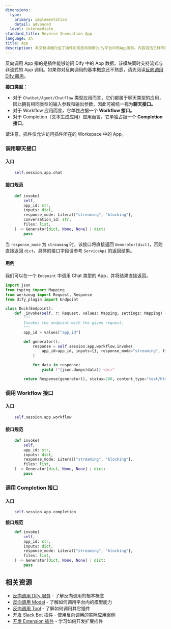 ```yaml
---
dimensions:
  type:
    primary: implementation
    detail: advanced
  level: intermediate
standard_title: Reverse Invocation App
language: zh
title: App
description: 本文档详细介绍了插件如何反向调用Dify平台中的App服务。内容包括三种不同类型的接口：聊天接口（适用于Chatbot/Agent/Chatflow类型应用）、Workflow接口和Completion接口，并提供了每种接口的入口方式、调用规范以及实际的调用示例代码。
---
```


反向调用 App 指的是插件能够访问 Dify 中的 App 数据。该模块同时支持流式与非流式的 App 调用。如果你对反向调用的基本概念还不熟悉，请先阅读[反向调用 Dify 服务](/plugin_dev_zh/9241-reverse-invocation.zh)。

**接口类型：**

* 对于 `Chatbot/Agent/Chatflow`  类型应用而言，它们都属于聊天类型的应用，因此拥有相同类型的输入参数和输出参数，因此可被统一视为**聊天接口。**
* 对于 Workflow 应用而言，它单独占据一个 **Workflow 接口。**
* 对于 Completion（文本生成应用）应用而言，它单独占据一个 **Completion 接口**。

请注意，插件仅允许访问插件所在的 Workspace 中的 App。

### 调用聊天接口

#### **入口**

```python
    self.session.app.chat
```

#### **接口规范**

```python
    def invoke(
        self,
        app_id: str,
        inputs: dict,
        response_mode: Literal["streaming", "blocking"],
        conversation_id: str,
        files: list,
    ) -> Generator[dict, None, None] | dict:
        pass
```

当 `response_mode` 为 `streaming` 时，该接口将直接返回 `Generator[dict]`，否则直接返回 `dict`，具体的接口字段请参考 `ServiceApi` 的返回结果。

#### **用例**

我们可以在一个 `Endpoint` 中调用 Chat 类型的 App，并将结果直接返回。

```python
import json
from typing import Mapping
from werkzeug import Request, Response
from dify_plugin import Endpoint

class Duck(Endpoint):
    def _invoke(self, r: Request, values: Mapping, settings: Mapping) -> Response:
        """
        Invokes the endpoint with the given request.
        """
        app_id = values["app_id"]

        def generator():
            response = self.session.app.workflow.invoke(
                app_id=app_id, inputs={}, response_mode="streaming", files=[]
            )

            for data in response:
                yield f"{json.dumps(data)} <br>"

        return Response(generator(), status=200, content_type="text/html")
```

### 调用 Workflow 接口

#### **入口**

```python
    self.session.app.workflow
```

#### **接口规范**

```python
    def invoke(
        self,
        app_id: str,
        inputs: dict,
        response_mode: Literal["streaming", "blocking"],
        files: list,
    ) -> Generator[dict, None, None] | dict:
        pass
```

### 调用 Completion 接口

#### **入口**

```python
    self.session.app.completion
```

**接口规范**

```python
    def invoke(
        self,
        app_id: str,
        inputs: dict,
        response_mode: Literal["streaming", "blocking"],
        files: list,
    ) -> Generator[dict, None, None] | dict:
        pass
```

## 相关资源

- [反向调用 Dify 服务](/plugin_dev_zh/9241-reverse-invocation.zh) - 了解反向调用的根本概念
- [反向调用 Model](/plugin_dev_zh/9242-reverse-invocation-model.zh) - 了解如何调用平台内的模型能力
- [反向调用 Tool](/plugin_dev_zh/9242-reverse-invocation-tool.zh) - 了解如何调用其它插件
- [开发 Slack Bot 插件](/plugin_dev_zh/0432-develop-a-slack-bot-plugin.zh) - 使用反向调用的实际应用案例
- [开发 Extension 插件](/plugin_dev_zh/9231-extension-plugin.zh) - 学习如何开发扩展插件